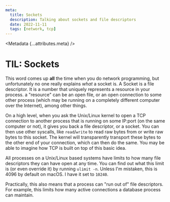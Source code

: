 ```yaml
---
meta:
  title: Sockets
  description: Talking about sockets and file descriptors
  date: 2022-11-11
  tags: [network, tcp]
---
```



<Metadata {...attributes.meta} />

# TIL: Sockets

This word comes up **all** the time when you do network programming, but unfortunately
no one really explains _what_ a socket is. A Socket is a file descriptor. It is
a number that uniquely represents a resource in your process. a "resource" can be an open
file, or an open connection to some other process (which may be running on a
completely different computer over the Internet), among other things.

On a high level, when you ask the Unix/Linux kernel to open a TCP connection to another
process that is running on some IP:port (on the same computer or not), it gives you back
a file descriptor, or a socket. You can then use other syscalls, like `read`/`write`
to read raw bytes from or write raw bytes to this socket. The kernel will transparently
transport these bytes to the other end of your connection, which can then do the same.
You may be able to imagine how TCP is built on top of this basic idea.

All processes on a Unix/Linux based systems have limits to how many file descriptors
they can have open at any time. You can find out what this limit is (or even override it)
by running `ulimit -n`. Unless I'm mistaken, this is 4096 by default on macOS. I have it
set to `10240`.

Practically, this also means that a process can "run out of" file descriptors. For
example, this limits how many active connections a database process can maintain.

